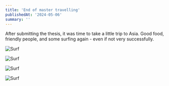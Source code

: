 ```yaml
---
title: 'End of master travelling'
publishedAt: '2024-05-06'
summary: ''
---
```


After submitting the thesis, it was time to take a little trip to Asia. Good food, friendly people, and some surfing again - even if not very successfully.

![Surf](/images/in/in1.webp)

![Surf](/images/in/in2.webp)

![Surf](/images/in/in3.webp)

![Surf](/images/in/in4.webp)